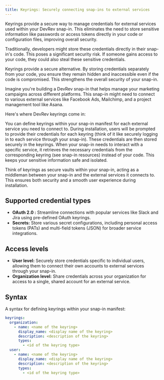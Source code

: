 ```yaml
---
title: Keyrings: Securely connecting snap-ins to external services
---
```

Keyrings provide a secure way to manage credentials for external services used within your DevRev snap-in. This eliminates the need to store sensitive information like passwords or access tokens directly in your code or configuration files, improving overall security.

Traditionally, developers might store these credentials directly in their snap-in's code. This poses a significant security risk. If someone gains access to your code, they could also steal these sensitive credentials.

Keyrings provide a secure alternative. By storing credentials separately from your code, you ensure they remain hidden and inaccessible even if the code is compromised. This strengthens the overall security of your snap-in.

Imagine you're building a DevRev snap-in that helps manage your marketing campaigns across different platforms. This snap-in might need to connect to various external services like Facebook Ads, Mailchimp, and a project management tool like Asana.

Here's where DevRev keyrings come in:

You can define keyrings within your snap-in manifest for each external service you need to connect to.
During installation, users will be prompted to provide their credentials for each keyring (think of it like securely logging in to each service through your snap-in). These credentials are then stored securely in the keyrings.
When your snap-in needs to interact with a specific service, it retrieves the necessary credentials from the corresponding keyring (see snap-in resources) instead of your code. This keeps your sensitive information safe and isolated.

Think of keyrings as secure vaults within your snap-in, acting as a middleman between your snap-in and the external services it connects to. This ensures both security and a smooth user experience during installation.

## Supported credential types

* **OAuth 2.0 :** Streamline connections with popular services like Slack and Jira using pre-defined OAuth keyrings.
* **Secrets:** Store various secret configurations, including personal access tokens (PATs) and multi-field tokens (JSON) for broader service integrations.

## Access levels

- **User level:** Securely store credentials specific to individual users, allowing them to connect their own accounts to external services through your snap-in.
- **Organization level:** Share credentials across your organization for access to a single, shared account for an external service.

## Syntax
A syntax for defining keyrings within your snap-in manifest:

```yaml
keyrings:
  organization:
    - name: <name of the keyring>
      display_name: <display name of the keyring>
      description: <description of the keyring>
      types:
        - <id of the keyring type>
  user:
    - name: <name of the keyring>
      display_name: <display name of the keyring>
      description: <description of the keyring>
      types:
        - <id of the keyring type>
```